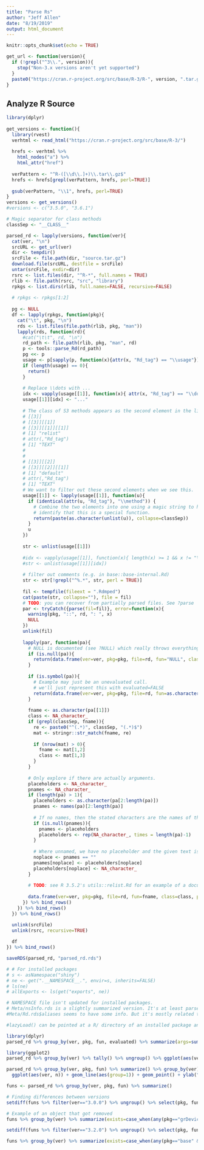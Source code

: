 ```yaml
---
title: "Parse Rs"
author: "Jeff Allen"
date: "8/19/2019"
output: html_document
---
```


```r
knitr::opts_chunk$set(echo = TRUE)
```

```r
get_url <- function(version){
  if (!grepl("^3\\.", version)){
    stop("Non-3.x versions aren't yet supported")
  }
  paste0("https://cran.r-project.org/src/base/R-3/R-", version, ".tar.gz")
}
```


## Analyze R Source

```r

library(dplyr)
  
get_versions <- function(){
  library(rvest)
  verhtml <- read_html("https://cran.r-project.org/src/base/R-3/") 
  
  hrefs <- verhtml %>% 
    html_nodes("a") %>% 
    html_attr("href")
  
  verPattern <- "^R-([\\d\\.]+)\\.tar\\.gz$"
  hrefs <- hrefs[grepl(verPattern, hrefs, perl=TRUE)]
  
  gsub(verPattern, "\\1", hrefs, perl=TRUE)
}
versions <- get_versions()
#versions <- c("3.5.0", "3.6.1")

# Magic separator for class methods
classSep <- "__CLASS__"

parsed_rd <- lapply(versions, function(ver){
  cat(ver, "\n")
  srcURL <- get_url(ver)
  dir <- tempdir()
  srcFile <- file.path(dir, "source.tar.gz")
  download.file(srcURL, destfile = srcFile)
  untar(srcFile, exdir=dir)
  rsrc <- list.files(dir, "^R-*", full.names = TRUE)
  rlib <- file.path(rsrc, "src", "library")
  rpkgs <- list.dirs(rlib, full.names=FALSE, recursive=FALSE)
  
  # rpkgs <- rpkgs[1:2]
  
  pg <- NULL
  df <- lapply(rpkgs, function(pkg){
    cat("\t", pkg, "\n")
    rds <- list.files(file.path(rlib, pkg, "man"))
    lapply(rds, function(rd){
      #cat("\t\t", rd, "\n")
      rd_path <- file.path(rlib, pkg, "man", rd)
      p <- tools::parse_Rd(rd_path)
      pg <<- p
      usage <- p[sapply(p, function(x){attr(x, "Rd_tag") == "\\usage"})]
      if (length(usage) == 0){
        return()
      }
      
      # Replace \\dots with ...
      idx <- vapply(usage[[1]], function(x){ attr(x, "Rd_tag") == "\\dots"}, logical(1))
      usage[[1]][idx] <- "..."
      
      # The class of S3 methods appears as the second element in the list. i.e. in relist.Rd 3.5.2:
      # [[3]]
      # [[3]][[1]]
      # [[3]][[1]][[1]]
      # [1] "relist"
      # attr(,"Rd_tag")
      # [1] "TEXT"
      # 
      # 
      # [[3]][[2]]
      # [[3]][[2]][[1]]
      # [1] "default"
      # attr(,"Rd_tag")
      # [1] "TEXT"
      # We want to filter out these second elements when we see this.
      usage[[1]] <- lapply(usage[[1]], function(u){
        if (identical(attr(u, "Rd_tag"), "\\method")) {
          # Combine the two elements into one using a magic string to help us later
          # identify that this is a special function.
          return(paste(as.character(unlist(u)), collapse=classSep))
        }
        u
      })
      
      str <- unlist(usage[[1]])
      
      #idx <- vapply(usage[[1]], function(x){ length(x) >= 1 && x != "\n"}, logical(1))
      #str <- unlist(usage[[1]][idx])
      
      # filter out comments (e.g. in base::base-internal.Rd)
      str <- str[!grepl("^%.*", str, perl = TRUE)]
      
      fil <- tempfile(fileext = ".Rdmped")
      cat(paste(str, collapse=""), file = fil)
      # TODO: you can recover from partially parsed files. See ?parse
      par <- tryCatch({parse(fil=fil)}, error=function(x){
        warning(pkg, "::", rd, ": ", x)
        NULL
      })
      unlink(fil)
      
      lapply(par, function(pa){
        # NULL is documented (see ?NULL) which really throws everything off. Treat this as a special case
        if (is.null(pa)){
          return(data.frame(ver=ver, pkg=pkg, file=rd, fun="NULL", class=NA_character_, paramName=NA_character_, placeholder=NA_character_, evaluated=FALSE, stringsAsFactors = FALSE))
        }
        
        if (is.symbol(pa)){
          # Example may just be an unevaluated call.
          # we'll just represent this with evaluated=FALSE
          return(data.frame(ver=ver, pkg=pkg, file=rd, fun=as.character(pa), class=NA_character_, paramName=NA_character_, placeholder=NA_character_, evaluated=FALSE, stringsAsFactors = FALSE))
        }
        
        fname <- as.character(pa[[1]])
        class <- NA_character_
        if (grepl(classSep, fname)){
          re <- paste0("^(.*)", classSep, "(.*)$")
          mat <- stringr::str_match(fname, re)
          
          if (nrow(mat) > 0){
            fname <- mat[1,2]
            class <- mat[1,3]
          }
        }
        
        # Only explore if there are actually arguments.
        placeholders <- NA_character_
        pnames <- NA_character_
        if (length(pa) > 1){
          placeholders <- as.character(pa[2:length(pa)])
          pnames <- names(pa)[2:length(pa)]
          
          # If no names, then the stated characters are the names of the parameters.
          if (is.null(pnames)){
            pnames <- placeholders
            placeholders <- rep(NA_character_, times = length(pa)-1)
          }
          
          # Where unnamed, we have no placeholder and the given text is the pname
          noplace <- pnames == ""
          pnames[noplace] <- placeholders[noplace]
          placeholders[noplace] <- NA_character_
        }
        
        # TODO: see R 3.5.2's utils::relist.Rd for an example of a documented, unexported function: unlist.relistable
        
        data.frame(ver=ver, pkg=pkg, file=rd, fun=fname, class=class, paramName=pnames, placeholder=placeholders, evaluated=TRUE, stringsAsFactors = FALSE)
      }) %>% bind_rows()
    }) %>% bind_rows()
  }) %>% bind_rows()

  unlink(srcFile)
  unlink(rsrc, recursive=TRUE)
  
  df
}) %>% bind_rows()

saveRDS(parsed_rd, "parsed_rd.rds")

# # For installed packages
# s <- asNamespace("shiny")
# ne <- get(".__NAMESPACE__.", envir=s, inherits=FALSE)
# ls(ne)
# allExports <- ls(get("exports", ne))

# NAMESPACE file isn't updated for installed packages.
# Meta/nsInfo.rds is a slightly summarized version. It's at least parsed, but still doesn't play out the patterns.
#Meta/Rd.rds$aliases seems to have some info. But it's mostly related to doc layout organization.

#lazyLoad() can be pointed at a R/ directory of an installed package and it loads the package. Not really much different from library()ing it.
```


```r
library(dplyr)
parsed_rd %>% group_by(ver, pkg, fun, evaluated) %>% summarize(args=sum(!is.na(paramName) || !is.na(placeholder)))

library(ggplot2)
parsed_rd %>% group_by(ver) %>% tally() %>% ungroup() %>% ggplot(aes(ver, n)) + geom_line(aes(group=1)) + geom_point() + ylab("Number of function parameters") + theme(axis.text.x = element_text(angle = 60, hjust = 1))

parsed_rd %>% group_by(ver, pkg, fun) %>% summarize() %>% group_by(ver) %>% tally() %>% 
  ggplot(aes(ver, n)) + geom_line(aes(group=1)) + geom_point() + ylab("Number of Functions") + theme(axis.text.x = element_text(angle = 60, hjust = 1))

funs <- parsed_rd %>% group_by(ver, pkg, fun) %>% summarize()

# Finding differences between versions
setdiff(funs %>% filter(ver=="3.0.0") %>% ungroup() %>% select(pkg, fun), funs %>% filter(ver=="3.2.0") %>% ungroup() %>% select(pkg, fun))

# Example of an object that got removed
funs %>% group_by(ver) %>% summarize(exists=case_when(any(pkg=="grDevices" & fun=="postscriptFont") ~ TRUE, TRUE ~ FALSE)) %>% as.data.frame()

setdiff(funs %>% filter(ver=="3.2.0") %>% ungroup() %>% select(pkg, fun), funs %>% filter(ver=="3.0.0") %>% ungroup() %>% select(pkg, fun))

funs %>% group_by(ver) %>% summarize(exists=case_when(any(pkg=="base" & fun=="anyNA") ~ TRUE, TRUE ~ FALSE)) %>% as.data.frame()
```
